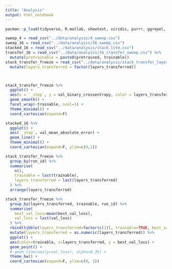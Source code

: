---
title: "Analysis"
output: html_notebook
---

```{r}
pacman::p_load(tidyverse, R.matlab, showtext, viridis, purrr, ggrepel, png, grid, ggthemes, forcats)
```

```{r}
sweep_4 = read_csv("../data/analysis/4_sweep.csv")
sweep_16 = read_csv("../data/analysis/16_sweep.csv")
stacked_16 = read_csv("../data/analysis/stack_lstm.csv")
transfer_16 = read_csv("../data/analysis/16_transfer_sweep.csv") %>% 
  mutate(pretrainable = paste0(pretrained, trainable))
stack_transfer_freeze = read_csv("../data/analysis/stack_transfer_layer_freeze.csv") %>% 
  mutate(layers_transferred = factor(layers_transferred))



stack_transfer_freeze %>% 
  ggplot() +
  aes(x = `_step`, y = val_binary_crossentropy, color = layers_transferred, fill = layers_transferred) +
  geom_smooth() +
  facet_wrap(~trainable, ncol=1) +
  theme_minimal() +
  coord_cartesian(expand=F)

stacked_16 %>% 
  ggplot() +
  aes(`_step`, val_mean_absolute_error) +
  geom_line() +
  theme_minimal() +
  coord_cartesian(expand=F, ylim=c(0,1))

stack_transfer_freeze %>% 
  group_by(run_id) %>% 
  summarise(
    n(),
    trainable = last(trainable),
    layers_transferred = last(layers_transferred)
  ) %>% 
  arrange(layers_transferred)

stack_transfer_freeze %>%
  group_by(layers_transferred, trainable, run_id) %>%
  summarise(
    best_val_loss=mean(best_val_loss),
    val_loss = last(val_loss)
  ) %>% 
  rbind(tibble(layers_transferred=factor(c(1)), trainable=TRUE, best_val_loss=0.6440920234)) %>% 
  mutate(layers_transferred = as.numeric(layers_transferred)) %>% 
  ggplot() +
  aes(color=trainable, x=layers_transferred, y = best_val_loss) +
  geom_point() +
  # geom_line(aes(y=val_loss), alpha=0.35) +
  theme_bw() +
  coord_cartesian(expand=F, ylim=c(0, 1))

```

